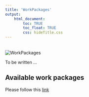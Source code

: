 ```yaml
---
title: 'WorkPackages'
output: 
    html_document:
        toc: TRUE
        toc_float: TRUE
        css: hideTitle.css
---
```

<img src="images/bannerWorkPackages.png" alt="WorkPackages" style="vertical-align:top; margin-top: 20px;">

To be written ...

## Available work packages

Please follow this [link](https://data.ohdsi.org/WorkPackages)
